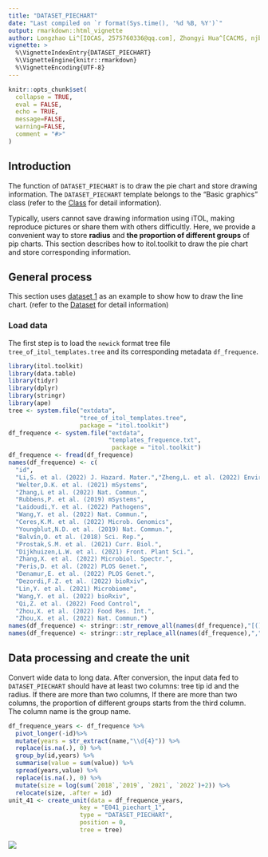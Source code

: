 ```yaml
---
title: "DATASET_PIECHART"
date: "Last compiled on `r format(Sys.time(), '%d %B, %Y')`"
output: rmarkdown::html_vignette
author: Longzhao Li^[IOCAS, 2575760336@qq.com], Zhongyi Hua^[CACMS, njbxhzy@hotmail.com], Tong Zhou^[IOCAS, tongzhou2017@gmail.com]
vignette: >
  %\VignetteIndexEntry{DATASET_PIECHART}
  %\VignetteEngine{knitr::rmarkdown}
  %\VignetteEncoding{UTF-8}
---
```


```r
knitr::opts_chunk$set(
  collapse = TRUE,
  eval = FALSE,
  echo = TRUE,
  message=FALSE,
  warning=FALSE,
  comment = "#>"
)
```

## Introduction
The function of `DATASET_PIECHART` is to draw the pie chart and store drawing information. The `DATASET_PIECHART` template belongs to the "Basic graphics" class (refer to the [Class]() for detail information).

Typically, users cannot save drawing information using iTOL, making reproduce pictures or share them with others difficultly. Here, we provide a convenient way to store **radius** and **the proportion of different groups** of pip charts. This section describes how to itol.toolkit to draw the pie chart and store corresponding information.
 
## General process
This section uses [dataset 1](https://github.com/TongZhou2017/itol.toolkit/tree/master/inst/extdata/dataset1) as an example to show how to draw the line chart. (refer to the  [Dataset](https://tongzhou2017.github.io/itol.toolkit/articles/Datasets.html) for detail information)

### Load data
The first step is to load the `newick` format tree file `tree_of_itol_templates.tree` and its corresponding metadata `df_frequence`. 
```r
library(itol.toolkit)
library(data.table)
library(tidyr)
library(dplyr)
library(stringr)
library(ape)
tree <- system.file("extdata",
                    "tree_of_itol_templates.tree",
                    package = "itol.toolkit")
df_frequence <- system.file("extdata",
                            "templates_frequence.txt",
                             package = "itol.toolkit")
df_frequence <- fread(df_frequence)
names(df_frequence) <- c(
  "id",
  "Li,S. et al. (2022) J. Hazard. Mater.","Zheng,L. et al. (2022) Environ. Pollut.",
  "Welter,D.K. et al. (2021) mSystems",
  "Zhang,L et al. (2022) Nat. Commun.",
  "Rubbens,P. et al. (2019) mSystems",
  "Laidoudi,Y. et al. (2022) Pathogens",
  "Wang,Y. et al. (2022) Nat. Commun.",
  "Ceres,K.M. et al. (2022) Microb. Genomics",
  "Youngblut,N.D. et al. (2019) Nat. Commun.",
  "Balvín,O. et al. (2018) Sci. Rep.",
  "Prostak,S.M. et al. (2021) Curr. Biol.",
  "Dijkhuizen,L.W. et al. (2021) Front. Plant Sci.",
  "Zhang,X. et al. (2022) Microbiol. Spectr.",
  "Peris,D. et al. (2022) PLOS Genet.",
  "Denamur,E. et al. (2022) PLOS Genet.",
  "Dezordi,F.Z. et al. (2022) bioRxiv",
  "Lin,Y. et al. (2021) Microbiome",
  "Wang,Y. et al. (2022) bioRxiv",
  "Qi,Z. et al. (2022) Food Control",
  "Zhou,X. et al. (2022) Food Res. Int.",
  "Zhou,X. et al. (2022) Nat. Commun.")
names(df_frequence) <- stringr::str_remove_all(names(df_frequence),"[()]")
names(df_frequence) <- stringr::str_replace_all(names(df_frequence),",","-")
```
## Data processing and create the unit
Convert wide data to long data. After conversion, the input data fed to `DATASET_PIECHART` 
should have at least two columns: tree tip id and the radius. If there are more than two columns,
If there are more than two columns, the proportion of different groups starts from the third column. The column name is the group name.
```r
df_frequence_years <- df_frequence %>% 
  pivot_longer(-id)%>% 
  mutate(years = str_extract(name,"\\d{4}")) %>% 
  replace(is.na(.), 0) %>% 
  group_by(id,years) %>% 
  summarise(value = sum(value)) %>% 
  spread(years,value) %>% 
  replace(is.na(.), 0) %>% 
  mutate(size = log(sum(`2018`,`2019`, `2021`, `2022`)+2)) %>% 
  relocate(size, .after = id)
unit_41 <- create_unit(data = df_frequence_years, 
                    key = "E041_piechart_1",
                    type = "DATASET_PIECHART",
                    position = 0,
                    tree = tree)
```

![](images/DATASET_PIECHART_1.png)
